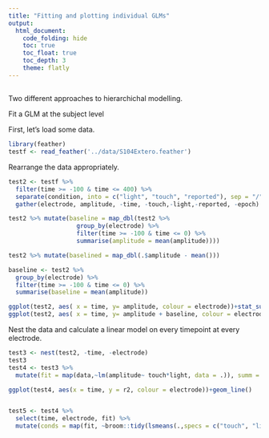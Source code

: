 ```yaml
---
title: "Fitting and plotting individual GLMs"
output: 
  html_document:
    code_folding: hide
    toc: true
    toc_float: true
    toc_depth: 3
    theme: flatly
---
```




## 
Two different approaches to hierarchichal modelling.

Fit a GLM at the subject level

First, let's load some data.

```r
library(feather)
testf <- read_feather('../data/S104Extero.feather')
```

Rearrange the data appropriately.

```r
test2 <- testf %>%
  filter(time >= -100 & time <= 400) %>%
  separate(condition, into = c("light", "touch", "reported"), sep = "/") %>% 
  gather(electrode, amplitude, -time, -touch,-light,-reported, -epoch)
```
```r
test2 %>% mutate(baseline = map_dbl(test2 %>%
                   group_by(electrode) %>%
                   filter(time >= -100 & time <= 0) %>%
                   summarise(amplitude = mean(amplitude))))

test2 %>% mutate(baselined = map_dbl(.$amplitude - mean()))

baseline <- test2 %>%
  group_by(electrode) %>% 
  filter(time >= -100 & time <= 0) %>%
  summarise(baseline = mean(amplitude))
```

```r
ggplot(test2, aes( x = time, y= amplitude, colour = electrode))+stat_summary(geom="line")
ggplot(test2, aes( x = time, y= amplitude + baseline, colour = electrode))+stat_summary(geom="line")
```

Nest the data and calculate a linear model on every timepoint at every electrode.

```r
test3 <- nest(test2, -time, -electrode)
test3
test4 <- test3 %>%
  mutate(fit = map(data,~lm(amplitude~ touch*light, data = .)), summ = map(fit,~summary(.)), r2 = map_dbl(summ,"r.squared"))

ggplot(test4, aes(x = time, y = r2, colour = electrode))+geom_line()


test5 <- test4 %>%
  select(time, electrode, fit) %>%
  mutate(conds = map(fit, ~broom::tidy(lsmeans(.,specs = c("touch", "light")))))

```


```r



```
